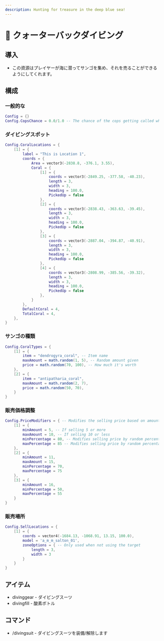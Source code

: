 ```yaml
---
description: Hunting for treasure in the deep blue sea!
---
```


# 🤿 クォーターバックダイビング

## 導入

- この資源はプレイヤーが海に潜ってサンゴを集め、それを売ることができるようにしてくれます。

## 構成

### 一般的な

```lua
Config = {}
Config.CopsChance = 0.0/1.0 -- The chance of the cops getting called when a coral gets picked up
```

### ダイビングスポット

```lua
Config.CoralLocations = {
    [1] = {
        label = "This is Location 1",
        coords = {
            Area = vector3(-2838.8, -376.1, 3.55),
            Coral = {
                [1] = {
                    coords = vector3(-2849.25, -377.58, -40.23),
                    length = 3,
                    width = 3,
                    heading = 100.0,
                    PickedUp = false
                },
                [2] = {
                    coords = vector3(-2838.43, -363.63, -39.45),
                    length = 3,
                    width = 3,
                    heading = 100.0,
                    PickedUp = false
                },
                [3] = {
                    coords = vector3(-2887.04, -394.87, -40.91),
                    length = 3,
                    width = 3,
                    heading = 100.0,
                    PickedUp = false
                },
                [4] = {
                    coords = vector3(-2808.99, -385.56, -39.32),
                    length = 3,
                    width = 3,
                    heading = 100.0,
                    PickedUp = false
                },
            }
        },
        DefaultCoral = 4,
        TotalCoral = 4,
    },
}
```

### サンゴの種類

```lua
Config.CoralTypes = {
    [1] = {
        item = "dendrogyra_coral", -- Item name
        maxAmount = math.random(1, 5), -- Random amount given
        price = math.random(70, 100), -- How much it's worth
    },
    [2] = {
        item = "antipatharia_coral",
        maxAmount = math.random(2, 7),
        price = math.random(50, 70),
    }
}
```

### 販売価格調整

```lua
Config.PriceModifiers = { -- Modifies the selling price based on amount selling
    [1] = {
        minAmount = 5, -- If selling 5 or more
        maxAmount = 10, -- If selling 10 or less
        minPercentage = 80, -- Modifies selling price by random percentage between min and max
        maxPercentage = 85 -- Modifies selling price by random percentage between min and max
    },
    [2] = {
        minAmount = 11,
        maxAmount = 15,
        minPercentage = 70,
        maxPercentage = 75
    },
    [3] = {
        minAmount = 16,
        minPercentage = 50,
        maxPercentage = 55
    }
}
```

### 販売場所

```lua
Config.SellLocations = {
    [1] = {
        coords = vector4(-1684.13, -1068.91, 13.15, 100.0),
        model = 'a_m_m_salton_01',
        zoneOptions = { -- Only used when not using the target
            length = 3,
            width = 3
        }
    }
}
```

## アイテム

- divinggear - ダイビングスーツ
- divingfill - 酸素ボトル

## コマンド

- /divingsuit - ダイビングスーツを装備/解除します
